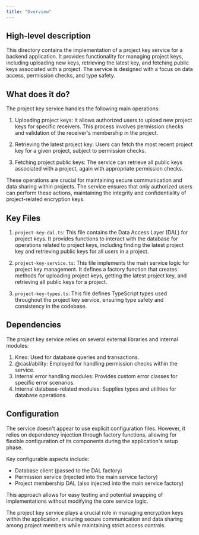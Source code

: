 ```yaml
---
title: "Overview"
---
```


## High-level description
This directory contains the implementation of a project key service for a backend application. It provides functionality for managing project keys, including uploading new keys, retrieving the latest key, and fetching public keys associated with a project. The service is designed with a focus on data access, permission checks, and type safety.

## What does it do?
The project key service handles the following main operations:

1. Uploading project keys: It allows authorized users to upload new project keys for specific receivers. This process involves permission checks and validation of the receiver's membership in the project.

2. Retrieving the latest project key: Users can fetch the most recent project key for a given project, subject to permission checks.

3. Fetching project public keys: The service can retrieve all public keys associated with a project, again with appropriate permission checks.

These operations are crucial for maintaining secure communication and data sharing within projects. The service ensures that only authorized users can perform these actions, maintaining the integrity and confidentiality of project-related encryption keys.

## Key Files

1. `project-key-dal.ts`: This file contains the Data Access Layer (DAL) for project keys. It provides functions to interact with the database for operations related to project keys, including finding the latest project key and retrieving public keys for all users in a project.

2. `project-key-service.ts`: This file implements the main service logic for project key management. It defines a factory function that creates methods for uploading project keys, getting the latest project key, and retrieving all public keys for a project.

3. `project-key-types.ts`: This file defines TypeScript types used throughout the project key service, ensuring type safety and consistency in the codebase.

## Dependencies
The project key service relies on several external libraries and internal modules:

1. Knex: Used for database queries and transactions.
2. @casl/ability: Employed for handling permission checks within the service.
3. Internal error handling modules: Provides custom error classes for specific error scenarios.
4. Internal database-related modules: Supplies types and utilities for database operations.

## Configuration
The service doesn't appear to use explicit configuration files. However, it relies on dependency injection through factory functions, allowing for flexible configuration of its components during the application's setup phase.

Key configurable aspects include:
- Database client (passed to the DAL factory)
- Permission service (injected into the main service factory)
- Project membership DAL (also injected into the main service factory)

This approach allows for easy testing and potential swapping of implementations without modifying the core service logic.

The project key service plays a crucial role in managing encryption keys within the application, ensuring secure communication and data sharing among project members while maintaining strict access controls.